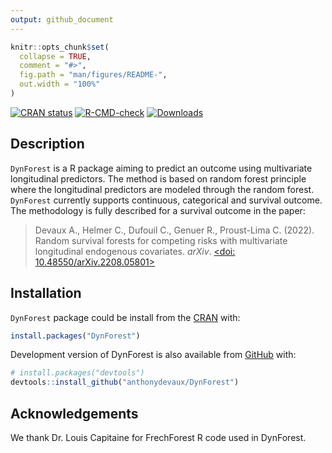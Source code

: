 ```yaml
---
output: github_document
---
```


<!-- README.md is generated from README.Rmd. Please edit that file -->

```r
knitr::opts_chunk$set(
  collapse = TRUE,
  comment = "#>",
  fig.path = "man/figures/README-",
  out.width = "100%"
)
```

<!-- badges: start -->
[![CRAN status](https://www.r-pkg.org/badges/version-last-release/DynForest)](https://CRAN.R-project.org/package=DynForest)
[![R-CMD-check](https://github.com/anthonydevaux/DynForest/actions/workflows/R-CMD-check.yaml/badge.svg)](https://github.com/anthonydevaux/DynForest/actions/workflows/R-CMD-check.yaml)
[![Downloads](https://cranlogs.r-pkg.org/badges/DynForest?color=blue)](https://www.r-pkg.org/pkg/DynForest)
<!-- badges: end -->

## Description

`DynForest` is a R package aiming to predict an outcome using multivariate longitudinal predictors. The method is based on random forest principle where the longitudinal predictors are modeled through the random forest. `DynForest` currently supports continuous, categorical and survival outcome. The methodology is fully described for a survival outcome in the paper:

> Devaux A., Helmer C., Dufouil C., Genuer R., Proust-Lima C. (2022). Random survival forests for competing risks with multivariate longitudinal endogenous covariates. _arXiv_. [<doi: 10.48550/arXiv.2208.05801>](https://doi.org/10.48550/arXiv.2208.05801)

## Installation

`DynForest` package could be install from the [CRAN](https://cran.r-project.org/package=DynForest) with:

```r
install.packages("DynForest")
```

Development version of DynForest is also available from [GitHub](https://github.com/anthonydevaux/DynForest) with:

```r
# install.packages("devtools")
devtools::install_github("anthonydevaux/DynForest")
```

## Acknowledgements

We thank Dr. Louis Capitaine for FrechForest R code used in DynForest.
